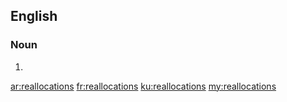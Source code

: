 {{also|réallocations}}
==English==

===Noun===
{{head|en|noun plural form}}

# {{plural of|reallocation|lang=en}}

[[ar:reallocations]]
[[fr:reallocations]]
[[ku:reallocations]]
[[my:reallocations]]